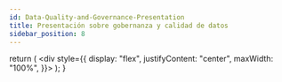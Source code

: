 ```yaml
---
id: Data-Quality-and-Governance-Presentation
title: Presentación sobre gobernanza y calidad de datos
sidebar_position: 8
---
```



  return (
    <div style={{
        display: "flex",
        justifyContent: "center",
        maxWidth: "100%",
      }}>
      <ReactPlayer url='https://www.youtube.com/watch?v=JhDImCilRII' />
    </div>
  );
}

